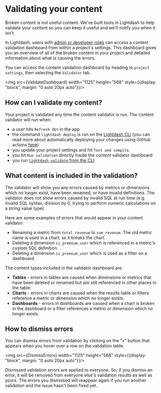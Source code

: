 

# Validating your content

Broken content is not useful content. We've built tools in Lightdash to help validate your content so you can keep it useful and we'll notify you when it isn't.

In Lightdash, users with [admin or developer roles](../references/roles) can access a content validation dashboard from within a project's settings. This dashboard gives you an overview of all of the broken content in your project and detailed information about what is causing the errors.

You can access the content validation dashboard by heading to `project settings`, then selecting the `Validator` tab.

<img src={ValidateDashboard} width="1125" height="568" style={{display: "block", margin: "0 auto 20px auto"}}/>

## How can I validate my content?

Your project is validated any time the content validator is run. The content validator will run when:

  - a user hits `Refresh dbt` in the app
  - the command `lightdash deploy` is run on the [Lightdash CLI](/guides/cli/intro) (you can read more about automatically deploying your changes using GitHub actions [here](https://docs.lightdash.com/guides/cli/how-to-use-lightdash-deploy#automatically-deploy-your-changes-to-lightdash-using-a-github-action))
  - you update your project settings and hit `Test and compile`.
  - you hit `Run validation` directly inside the content validator dashboard
  - you run  [`lightdash validate` from the CLI](/guides/cli/how-to-use-lightdash-validate)

## What content is included in the validation? 

The validator will show you any errors caused by metrics or dimensions which no longer exist, have been renamed, or have invalid definitions. The validator does not show errors caused by invalid SQL at run time (e.g. invalid SQL syntax, division by 0, trying to perform numeric calculations on a string value type).

Here are some examples of errors that would appear in your content validator:

- Renaming a metric from `total_revenue` to `sum_revenue`. The old metric name is used in a chart, so it breaks the chart.
- Deleting a dimension `is_premium_user` which is referenced in a metric's custom SQL definition.
- Deleting a dimension `is_premium_user` which is used as a filter on a dashboard.

The content types included in the validator dashboard are:

- **Tables** - errors in tables are caused when dimensions or metrics that have been deleted or renamed but are still referenced in other places in the table.
- **Charts** - errors in charts are caused when the results table or filters reference a metric or dimension which no longer exists.
- **Dashboards** - errors in dashboards are caused when a chart is broken in the dashboard or a filter references a metric or dimension which no longer exists.

## How to dismiss errors 

You can dismiss errors from validation by clicking on the "x" button that appears when you hover over a row on the validation table. 

<img src={DismissErrors} width="1125" height="568" style={{display: "block", margin: "0 auto 20px auto"}}/>

Dismissed validation errors are applied to everyone. So, if you dismiss an error, it will be removed from everyone else's validation results as well as yours. The errors you dismissed will reappear again if you run another validation and the issue hasn't been fixed yet. 